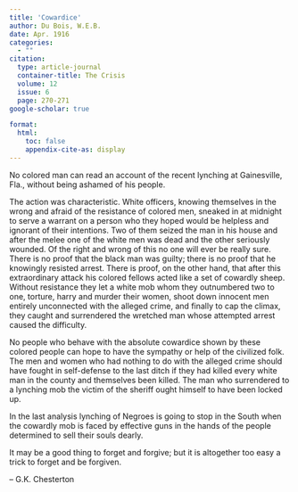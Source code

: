 ```yaml
---
title: 'Cowardice'
author: Du Bois, W.E.B.
date: Apr. 1916
categories: 
  - ""
citation: 
  type: article-journal
  container-title: The Crisis
  volume: 12
  issue: 6
  page: 270-271
google-scholar: true

format:
  html:
    toc: false
    appendix-cite-as: display
---
```



No colored man can read an account of the recent lynching at Gainesville, Fla., without being ashamed of his people.

The action was characteristic. White officers, knowing themselves in the wrong and afraid of the resistance of colored men, sneaked in at midnight to serve a warrant on a person who they hoped would be helpless and ignorant of their intentions. Two of them seized the man in his house and after the melee one of the white men was dead and the other seriously wounded. Of the right and wrong of this no one will ever be really sure. There is no proof that the black man was guilty; there is no proof that he knowingly resisted arrest. There is proof, on the other hand, that after this extraordinary attack his colored fellows acted like a set of cowardly sheep. Without resistance they let a white mob whom they outnumbered two to one, torture, harry and murder their women, shoot down innocent men entirely unconnected with the alleged crime, and finally to cap the climax, they caught and surrendered the wretched man whose attempted arrest caused the difficulty.

No people who behave with the absolute cowardice shown by these colored people can hope to have the sympathy or help of the civilized folk. The men and women who had nothing to do with the alleged crime should have fought in self-defense to the last ditch if they had killed every white man in the county and themselves been killed. The man who surrendered to a lynching mob the victim of the sheriff ought himself to have been locked up.

In the last analysis lynching of Negroes is going to stop in the South when the cowardly mob is faced by effective guns in the hands of the people determined to sell their souls dearly.


::: epigraph

It may be a good thing to forget and forgive; but it is altogether too easy a trick to forget and be forgiven.

-- G.K. Chesterton
:::

